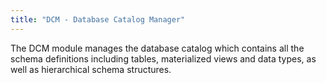 ```yaml
---
title: "DCM - Database Catalog Manager"
---
```


The DCM module manages the database catalog which contains all the schema definitions
including tables, materialized views and data types, as well as hierarchical schema structures.
